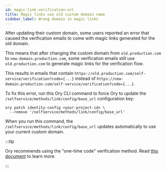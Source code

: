 ```yaml
---
id: magic-link-verification-url
title: Magic links use old custom domain name
sidebar_label: Wrong domain in magic links
---
```


After updating their custom domain, some users reported an error that caused the verification emails to come with magic links
generated for the old domain.

This means that after changing the custom domain from `old.production.com` to `new-domain.production.com`, some verification
emails still use `old.production.com` to generate magic links for the verification flow.

This results in emails that contain `https://old.production.com/self-service/verification?code={...}` instead of
`https://new-domain.production.com/self-service/verification?code={...}`.

To fix this error, run this Ory CLI command to force Ory to update the `/selfservice/methods/link/config/base_url` configuration
key:

```shell
ory patch identity-config <your-project-id> \
  --remove '/selfservice/methods/link/config/base_url'
```

When you run this command, the `/selfservice/methods/link/config/base_url` updates automatically to use your current custom
domain.

:::tip

Ory recommends using the "one-time code" verification method. Read
[this document](../kratos/self-service/flows/verify-email-account-activation.mdx#choosing-the-right-strategy) to learn more.

:::
